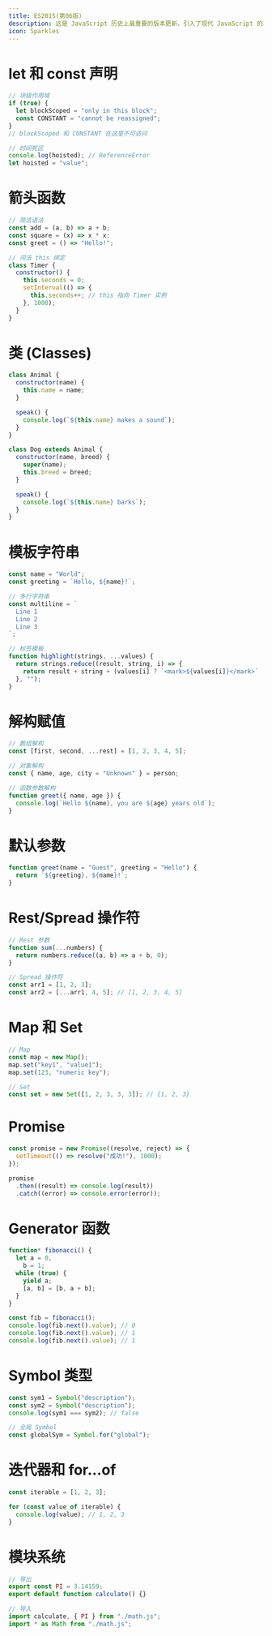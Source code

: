 ```yaml
---
title: ES2015(第06版)
description: 这是 JavaScript 历史上最重要的版本更新，引入了现代 JavaScript 的核心特性
icon: Sparkles
---
```


# let 和 const 声明

```js
// 块级作用域
if (true) {
  let blockScoped = "only in this block";
  const CONSTANT = "cannot be reassigned";
}
// blockScoped 和 CONSTANT 在这里不可访问

// 时间死区
console.log(hoisted); // ReferenceError
let hoisted = "value";
```

# 箭头函数

```js
// 简洁语法
const add = (a, b) => a + b;
const square = (x) => x * x;
const greet = () => "Hello!";

// 词法 this 绑定
class Timer {
  constructor() {
    this.seconds = 0;
    setInterval(() => {
      this.seconds++; // this 指向 Timer 实例
    }, 1000);
  }
}
```

# 类 (Classes)

```js
class Animal {
  constructor(name) {
    this.name = name;
  }

  speak() {
    console.log(`${this.name} makes a sound`);
  }
}

class Dog extends Animal {
  constructor(name, breed) {
    super(name);
    this.breed = breed;
  }

  speak() {
    console.log(`${this.name} barks`);
  }
}
```

# 模板字符串

```js
const name = "World";
const greeting = `Hello, ${name}!`;

// 多行字符串
const multiline = `
  Line 1
  Line 2
  Line 3
`;

// 标签模板
function highlight(strings, ...values) {
  return strings.reduce((result, string, i) => {
    return result + string + (values[i] ? `<mark>${values[i]}</mark>` : "");
  }, "");
}
```

# 解构赋值

```js
// 数组解构
const [first, second, ...rest] = [1, 2, 3, 4, 5];

// 对象解构
const { name, age, city = "Unknown" } = person;

// 函数参数解构
function greet({ name, age }) {
  console.log(`Hello ${name}, you are ${age} years old`);
}
```

# 默认参数

```js
function greet(name = "Guest", greeting = "Hello") {
  return `${greeting}, ${name}!`;
}
```

# Rest/Spread 操作符

```js
// Rest 参数
function sum(...numbers) {
  return numbers.reduce((a, b) => a + b, 0);
}

// Spread 操作符
const arr1 = [1, 2, 3];
const arr2 = [...arr1, 4, 5]; // [1, 2, 3, 4, 5]
```

# Map 和 Set

```js
// Map
const map = new Map();
map.set("key1", "value1");
map.set(123, "numeric key");

// Set
const set = new Set([1, 2, 3, 3, 3]); // {1, 2, 3}
```

# Promise

```js
const promise = new Promise((resolve, reject) => {
  setTimeout(() => resolve("成功!"), 1000);
});

promise
  .then((result) => console.log(result))
  .catch((error) => console.error(error));
```

# Generator 函数

```js
function* fibonacci() {
  let a = 0,
    b = 1;
  while (true) {
    yield a;
    [a, b] = [b, a + b];
  }
}

const fib = fibonacci();
console.log(fib.next().value); // 0
console.log(fib.next().value); // 1
console.log(fib.next().value); // 1
```

# Symbol 类型

```js
const sym1 = Symbol("description");
const sym2 = Symbol("description");
console.log(sym1 === sym2); // false

// 全局 Symbol
const globalSym = Symbol.for("global");
```

# 迭代器和 for...of

```js
const iterable = [1, 2, 3];

for (const value of iterable) {
  console.log(value); // 1, 2, 3
}
```

# 模块系统

```js
// 导出
export const PI = 3.14159;
export default function calculate() {}

// 导入
import calculate, { PI } from "./math.js";
import * as Math from "./math.js";
```
